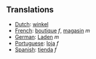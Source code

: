 ==Translations==
*[[Dutch]]: [[winkel]]
*[[French]]: [[boutique]] ''f'', [[magasin]] ''m''
*[[German]]: [[Laden]] ''m''
*[[Portuguese]]: [[loja]] ''f''
*[[Spanish]]: [[tienda]] ''f''